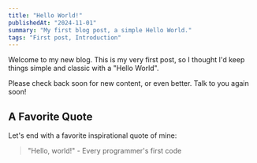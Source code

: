 ```yaml
---
title: "Hello World!"
publishedAt: "2024-11-01"
summary: "My first blog post, a simple Hello World."
tags: "First post, Introduction"
---
```


Welcome to my new blog. This is my very first post, so I thought I'd keep things simple and classic with a "Hello World". 

Please check back soon for new content, or even better. Talk to you again soon!

## A Favorite Quote

Let's end with a favorite inspirational quote of mine:

> "Hello, world!" - Every programmer's first code